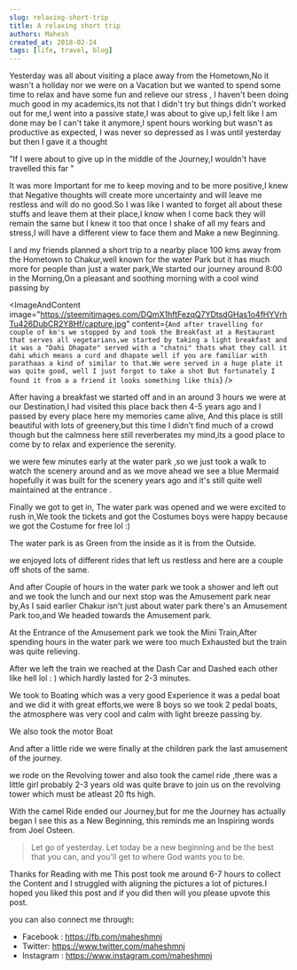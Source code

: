 ```yaml
---
slug: relaxing-short-trip
title: A relaxing short trip
authors: Mahesh
created_at: 2018-02-24
tags: [life, travel, blog]
---
```



Yesterday was all about visiting a place away from the Hometown,No it wasn't a holiday nor we were on a Vacation but we wanted to spend some time to relax and have some fun and relieve our stress ,
I haven't been doing much good in my academics,its not that I didn't try but things didn't worked out for me,I went into a passive state,I was about to give up,I felt like I am done may be I can't take it anymore,I spent hours working but wasn't as productive as expected, I was never so depressed as I was until yesterday but then I gave it a thought

"If I were about to give up in the middle of the Journey,I wouldn't have travelled this far "

It was more Important for me to keep moving and to be more positive,I knew that Negative thoughts will create more uncertainty and will leave me restless and will do no good.So I was like I wanted to forget all about these stuffs and leave them at their place,I know when I come back they will remain the same but I knew it too that once I shake of all my fears and stress,I will have a different view to face them and Make a new Beginning.

I and my friends planned a short trip to a nearby place 100 kms away from the Hometown to Chakur,well known for the water Park but it has much more for people than just a water park,We started our journey around 8:00 in the Morning,On a pleasant and soothing morning with a cool wind passing by

<Images
  length={3}
  largeIndex={2}
  image1="https://steemitimages.com/1280x0/https://steemitimages.com/DQmbhvCoiG42Wy8aHfZZZnuAsmRoJt7vKutEw4QBSRzwj9d/IMG_20180315_093517_AO_HDR.jpg"
  image2="https://steemitimages.com/DQmRHBdNV33K3CwhYjKyoMv7BA4AQud3aDMMBzVrAoDyMDB/IMG_20180315_092715_AO_HDR.jpg"
  image3="https://steemitimages.com/1280x0/https://steemitimages.com/DQmR755TeDHepny3GMKsLVdL29U6SWwCAGuoeCkfMFNWsGL/IMG_20180315_092300_AO_HDR.jpg"
/>

<ImageAndContent
  image="https://steemitimages.com/DQmX1hftFezqQ7YDtsdGHas1o4fHYVrhTu426DubCR2Y8Hf/capture.jpg"
  content={`And after travelling for couple of km's we stopped by and took the
            Breakfast at a Restaurant that serves all vegetarians,we started by taking
            a light breakfast and it was a "Dahi Dhapate" served with a "chatni" thats
            what they call it dahi which means a curd and dhapate well if you are
            familiar with parathaas a kind of similar to that.We were served in a huge
            plate it was quite good, well I just forgot to take a shot But fortunately
            I found it from a a friend it looks something like this`}
/>

After having a breakfast we started off and in an around 3 hours we were at our Destination,I
had visited this place back then 4-5 years ago and I passed by every place here my
memories came alive, And this place is still beautiful with lots of greenery,but
this time I didn't find much of a crowd though but the calmness here still reverberates
my mind,its a good place to come by to relax and experience the serenity.

<Images
  length={3}
  largeIndex={2}
  image1="https://steemitimages.com/DQmcLkLpEGwPVVkYQmpv7dgqWEkEwxUHy6wnHHFWgjDx9Pb/IMG_20180315_104738_AO_HDR.jpg"
  image2="https://steemitimages.com/1280x0/https://steemitimages.com/DQmckJw7T6MM9vSucsSUmhpNWxgmvSAJmCn5VRwJ8unVwuw/IMG_20180315_104734_AO_HDR.jpg"
  image3="https://steemitimages.com/DQmW8xC7JgrMYWhzRjTrtDo71cPmYKmQkTUZPnVniHMKX61/IMG_20180315_104934_AO_HDR.jpg"
/>

we were few minutes early at the water park ,so we just took a walk to watch the scenery around and as we move ahead we see a blue Mermaid hopefully it was built for the scenery years ago and it's still quite well maintained at the entrance .

<Images
  length={3}
  largeIndex={0}
  image1="https://steemitimages.com/1280x0/https://steemitimages.com/DQmXd9r8YT9V9HZfzgDq6PoEvd46RkUKNUBTqUiXyhpS9Nk/IMG_20180315_105305_AO_HDR.jpg"
  image2="https://steemitimages.com/1280x0/https://steemitimages.com/DQmVXMv4dA6D5WcuhVhabvWuoZz3xuZ7vfD217Z2rLTRJhW/IMG_20180315_110428_AO_HDR.jpg"
  image3="https://steemitimages.com/DQmTP9NThw5SBd9SJ7z2LEUBk14RmaBaAtKzegpozYpdd5n/IMG_20180315_110401.jpg"
/>

Finally we got to get in, The water park was opened and we were excited to rush in,We took the tickets and got the Costumes boys were happy because we got the Costume for free lol :)

<Images
  length={1}
  largeIndex={0}
  image1="https://steemitimages.com/DQmeqTsaPWj3PpLaf6qUKn9gdS2237wxZEWYh9ApERw3eaR/IMG_20180315_112139_AO_HDR.jpg"
/>

The water park is as Green from the inside as it is from the Outside.

<Images
  length={4}
  largeIndex={-10}
  image1="https://steemitimages.com/1280x0/https://steemitimages.com/DQmQjXc9qJ8aFfVtTemivSqYJLTuWQavqtvA7a1cDgWZETo/IMG_20180315_112012_AO_HDR.jpg"
  image2="https://steemitimages.com/DQmP6xMB7ZLhzuKThk27RfxJ3M7CyKLAQ3RpCeo1C2MJcuF/IMG_20180315_141956.jpg"
  image3="https://steemitimages.com/1280x0/https://steemitimages.com/DQmSLNdzmceTLL6arDiZX3JF6TprR214NPnw7tTwgxmtmc3/IMG_20180315_142002.jpg"
  image4="https://steemitimages.com/DQmRbKDS6UzzRpjsp9jXgKA9wjnc7QZ3ATAfUNBcWYvXPQz/IMG_20180315_112007_AO_HDR.jpg"
/>

we enjoyed lots of different rides that left us restless and here are a couple off shots of the same.

<Images
  length={7}
  largeIndex={2}
  image1="https://steemitimages.com/1280x0/https://steemitimages.com/DQmVkbdoEqobkK2CeyL1gZQLT6azT5vyUfqBm81PpVEx21q/IMG_20180315_122620_BURST1.jpg"
  image2="https://steemitimages.com/DQmfLK3eFeQjoXAah8Tpz8UxqeJhASumqFLPTyeBoFyGpja/IMG_20180315_122620_BURST7.jpg"
  image3="https://steemitimages.com/1280x0/https://steemitimages.com/DQmVtSyFXjabYZj4fHniRgtVn3xW1a53KnwH6QMkrdUeupb/IMG_20180315_125454.jpg"
  image4="https://steemitimages.com/1280x0/https://steemitimages.com/DQmQoPkVtd7ytzqD6Rqp6xPVR3BzukcaHb5FFnuqjJpAfEh/IMG_20180315_131919.jpg"
  image5="https://steemitimages.com/DQmNtT3AXMXpxBYytg6Ck6VndWogc54a2ni7u46MhK2qdhD/IMG_20180315_130413.jpg"
  image6="https://steemitimages.com/DQmSNd5wp2h5DGjHQnBbuZxWkgECPwZajr962XXsEoSH9vv/IMG_20180315_132655_1.jpg"
  image7="https://steemitimages.com/1280x0/https://steemitimages.com/DQma2yw1bANgEKHacm1Xf9cc3XvbjMhfPq9teoCe1B3CZDX/IMG_20180315_141959.jpg"
/>

And after Couple of hours in the water park we took a shower and left out and we took the lunch and our next stop was the Amusement park near by,As I said earlier Chakur isn't just about water park there's an Amusement Park too,and We headed towards the Amusement park.

<Images
  length={3}
  largeIndex={2}
  image1="https://steemitimages.com/DQmNo1YwiiuKdhTSGo9AN7YidmN6qoEFF122HNJX9uQgUDx/IMG_20180315_145720.jpg"
  image2="https://steemitimages.com/1280x0/https://steemitimages.com/DQmdWPHXKf9HsjsmNJcPgoL2wd6CkMZyPrEouRaMD5KCYN5/IMG_20180315_145747.jpg"
  image3="https://steemitimages.com/DQmQ5kbEnpJibjesPeeGvRE6akff5X7a8qV5hNdCaAAMKmu/IMG_20180315_150050_AO_HDR.jpg"
/>

At the Entrance of the Amusement park we took the Mini Train,After spending hours in the water park we were too much Exhausted but the train was quite relieving.

<Images
  length={5}
  largeIndex={-10}
  image1="https://steemitimages.com/1280x0/https://steemitimages.com/DQmYDaxo1AKXViZ1ifa7W1ezhqTuDevfVJN6ntJqSt7T8uc/IMG_20180315_154413_AO_HDR.jpg"
  image2="https://steemitimages.com/DQmYFei2n1ZkwYqgCcx9X3Tuw2fv8FGq9DzBUphfY8Qh4i2/IMG_20180315_154425_AO_HDR.jpg"
  image3="https://steemitimages.com/1280x0/https://steemitimages.com/DQmd9qbarq7TtiJdBrJAUprfqgYknsEKGBnKg6VJFXgCUPj/IMG_20180315_154440_AO_HDR.jpg"
  image4="https://steemitimages.com/DQmXdRvNx5JnfAxt6Pk67LSgcZDAX2jjze6Y66qku4ZJMAj/IMG_20180315_154849.jpg"
  image5="https://steemitimages.com/1280x0/https://steemitimages.com/DQmYcUKwEA7kB3Fp3C1JTLvhNwf651FP9PCeCKnaZv495uj/IMG_20180315_155013_AO_HDR.jpg"
/>

After we left the train we reached at the Dash Car and Dashed each other like hell lol : )
which hardly lasted for 2-3 minutes.

<Images
  length={1}
  largeIndex={0}
  image1="https://steemitimages.com/DQmb8FHScCQjA5ZPm8pY5RMVnArCW3peDovCx5uzgRAuUU2/IMG_20180315_155739_AO_HDR.jpg"
/>

We took to Boating which was a very good Experience it was a pedal boat and we did it with great efforts,we were 8 boys so we took 2 pedal boats, the atmosphere was very cool and calm with light breeze passing by.

<Images
  length={4}
  largeIndex={-10}
  image1="https://steemitimages.com/1280x0/https://steemitimages.com/DQmYJkLcEbGhTZtKNjnJQJjWChhYc88NYKyCg3gDpWsYESH/IMG_20180315_160557_AO_HDR.jpg"
  image2="https://steemitimages.com/DQmRHptaRfFavJWKe8LnEvna4b7KqMHQzxHjTKhL8YdTWa6/IMG_20180315_161122.jpg"
  image3="https://steemitimages.com/DQmTTq1comiH2ib2qfpKu7tgVM7xk8Fo6T4CMtzfLnjMHRG/IMG_20180315_161757.jpg"
  image4="https://steemitimages.com/1280x0/https://steemitimages.com/DQmUFB9H3RTDdkVJTgwsb4ZA6LWjtvF5aqufLMtznzHiFXb/IMG_20180315_161747_AO_HDR.jpg"
/>

We also took the motor Boat

<Images
  length={3}
  largeIndex={0}
  image1="https://steemitimages.com/1280x0/https://steemitimages.com/DQmcc77nkTZtrk4KxufKoSFL36umyvfj9G1Xta64w4QQ8rG/IMG_20180315_162557_AO_HDR.jpg"
  image2="https://steemitimages.com/DQmSQRtp3rGhP5XGUxwPj5KfmYAqHKH5r2yzUTYVT13JaV6/IMG_20180315_162857.jpg"
  image3="https://steemitimages.com/1280x0/https://steemitimages.com/DQmcBB1GpyQ5G1VRZdnhV6hotXVMMMThSjDhwk8n9u6AHos/IMG_20180315_162830.jpg"
/>

And after a little ride we were finally at the children park the last amusement of the journey.

<Images
  length={2}
  largeIndex={-10}
  image1="https://steemitimages.com/1280x0/https://steemitimages.com/DQmZN9ZwhAMygTBYeiRtZPJYzJ9zv6DpNMZc5KwRdTCVbKt/IMG_20180315_163724_AO_HDR.jpg"
  image2="https://steemitimages.com/DQmNk3e2NEsrsUjhuUyUtwd7NhhufRbeGbPHnghyyXMzggK/IMG_20180315_163728_AO_HDR.jpg"
/>

we rode on the Revolving tower and also took the camel ride ,there was a little girl probably 2-3 years old was quite brave to join us on the revolving tower which must be atleast 20 fts high.

<Images
  length={3}
  largeIndex={2}
  image1="https://steemitimages.com/DQmXJ5CtAuTx7axY38uain4Y8tNWp7utihpTj4bBjjcvfz4/IMG_20180315_163849_AO_HDR.jpg"
  image2="https://steemitimages.com/1280x0/https://steemitimages.com/DQmdF8A2McjfTE4HBoqXysP4SEg5dnsCuduApr7o7Gfhm4u/IMG_20180315_163836_AO_HDR.jpg"
  image3="https://steemitimages.com/DQmZc1PX64cf6PFD4py7dY2GSktYeoXzhoRaTLKcksaLWkD/IMG_20180315_164214_AO_HDR.jpg"
/>

With the camel Ride ended our Journey,but for me the Journey has actually began I see this as a New Beginning, this reminds me an Inspiring words from Joel Osteen.

> Let go of yesterday. Let today be a new beginning and be the best that you can, and you'll get to where God wants you to be.

Thanks for Reading with me This post took me around 6-7 hours to collect the Content and I struggled with aligning the pictures a lot of pictures.I hoped you liked this post and if you did then will you please upvote this post.

you can also connect me through:

- Facebook : https://fb.com/maheshmnj
- Twitter: https://www.twitter.com/maheshmnj
- Instagram : https://www.instagram.com/maheshmnj
